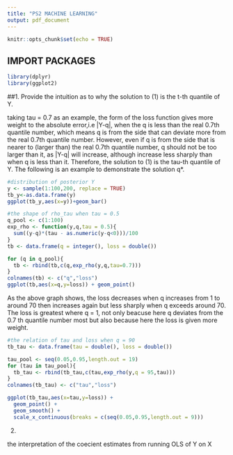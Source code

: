 ```yaml
---
title: "PS2 MACHINE LEARNING"
output: pdf_document
---
```


```r
knitr::opts_chunk$set(echo = TRUE)
```

## IMPORT PACKAGES

```r
library(dplyr)
library(ggplot2)
```

##1. Provide the intuition as to why the solution to (1) is the t-th quantile of Y.

taking tau = 0.7 as an example, the form of the loss function gives more weight to the absolute error,i.e |Y-q|, when the q is less than the real 0.7th quantile number, which means q is from the side that can deviate more from the real 0.7th quantile number. However, even if q is from the side that is nearer to (larger than) the real 0.7th quantile number, q should not be too larger than it, as |Y-q| will increase, although increase less sharply than when q is less than it. Therefore, the solution to (1) is the tau-th quantile of Y.
The following is an example to demonstrate the solution q*.

```r
#distribution of posterior Y
y <- sample(1:100,200, replace = TRUE)
tb_y<-as.data.frame(y)
ggplot(tb_y,aes(x=y))+geom_bar()
```

```r
#the shape of rho_tau when tau = 0.5
q_pool <- c(1:100)
exp_rho <- function(y,q,tau = 0.5){
  sum((y-q)*(tau - as.numeric(y-q<0)))/100
}
tb <- data.frame(q = integer(), loss = double())

for (q in q_pool){
  tb <- rbind(tb,c(q,exp_rho(y,q,tau=0.7)))
}
colnames(tb) <- c("q","loss")
ggplot(tb,aes(x=q,y=loss)) + geom_point()
```
As the above graph shows, the loss decreases when q increases from 1 to around 70 then increases again but less sharply when q exceeds around 70. The loss is greatest where q = 1, not only beacuse here q deviates from the 0.7 th quantile number most but also because here the loss is given more weight.
```r
#the relation of tau and loss when q = 90
tb_tau <- data.frame(tau = double(), loss = double())

tau_pool <- seq(0.05,0.95,length.out = 19)
for (tau in tau_pool){
  tb_tau <- rbind(tb_tau,c(tau,exp_rho(y,q = 95,tau)))
}
colnames(tb_tau) <- c("tau","loss")

ggplot(tb_tau,aes(x=tau,y=loss)) + 
  geom_point() + 
  geom_smooth() +
  scale_x_continuous(breaks = c(seq(0.05,0.95,length.out = 9)))
```

2.

the interpretation of the coe cient estimates from running OLS of Y on X
